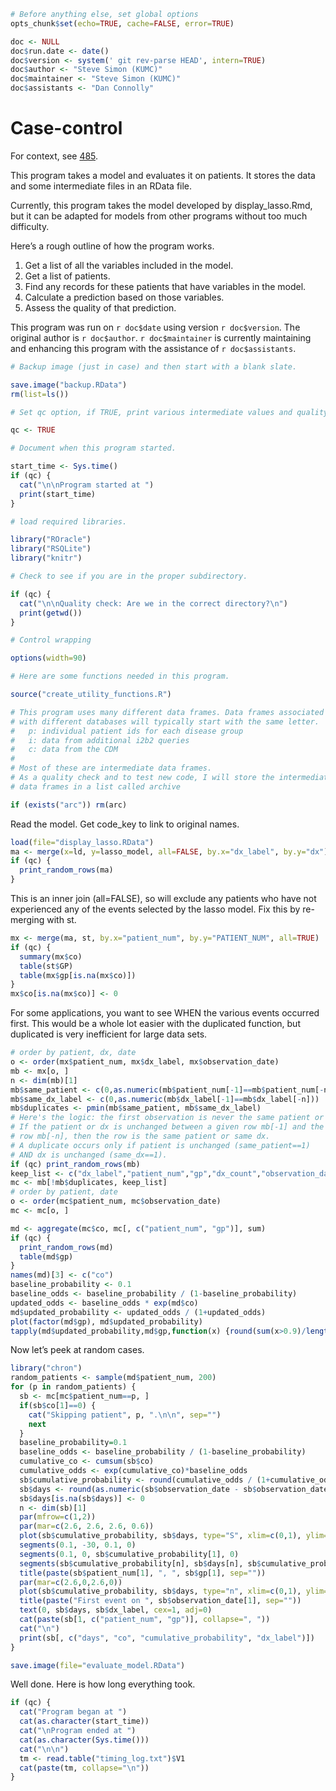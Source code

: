```r
# Before anything else, set global options
opts_chunk$set(echo=TRUE, cache=FALSE, error=TRUE)

doc <- NULL
doc$run.date <- date()
doc$version <- system(' git rev-parse HEAD', intern=TRUE)
doc$author <- "Steve Simon (KUMC)"
doc$maintainer <- "Steve Simon (KUMC)"
doc$assistants <- "Dan Connolly"
```


Case-control
============
For context, see [485].

[485]: https://informatics.gpcnetwork.org/trac/Project/ticket/485
[bc_qa]: https://bitbucket.org/gpcnetwork/bc_qa

This program takes a model and evaluates it on patients. It stores the data and some
intermediate files in an RData file.


Currently, this program takes the model developed by display_lasso.Rmd,
but it can be adapted for models from other programs without too much
difficulty.

Here's a rough outline of how the program works.

1. Get a list of all the variables included in the model. 
2. Get a list of patients.
3. Find any records for these patients that have variables in the model.
4. Calculate a prediction based on those variables.
5. Assess the quality of that prediction.

This program was run on `r doc$date` using version `r doc$version`.
The original author is `r doc$author`. `r doc$maintainer`
is currently maintaining and enhancing this program
with the assistance of `r doc$assistants`.


```r

# Backup image (just in case) and then start with a blank slate.

save.image("backup.RData")
rm(list=ls())

# Set qc option, if TRUE, print various intermediate values and quality checks.

qc <- TRUE

# Document when this program started.

start_time <- Sys.time()
if (qc) {
  cat("\n\nProgram started at ")
  print(start_time)
}

# load required libraries.

library("ROracle")
library("RSQLite")
library("knitr")

# Check to see if you are in the proper subdirectory.

if (qc) {
  cat("\n\nQuality check: Are we in the correct directory?\n")
  print(getwd())
}

# Control wrapping

options(width=90)

# Here are some functions needed in this program.

source("create_utility_functions.R")

# This program uses many different data frames. Data frames associated
# with different databases will typically start with the same letter.
#   p: individual patient ids for each disease group
#   i: data from additional i2b2 queries
#   c: data from the CDM
#
# Most of these are intermediate data frames.
# As a quality check and to test new code, I will store the intermediate
# data frames in a list called archive

if (exists("arc")) rm(arc)

```

Read the model. Get code_key to link to original names.

```r
load(file="display_lasso.RData")
ma <- merge(x=ld, y=lasso_model, all=FALSE, by.x="dx_label", by.y="dx")
if (qc) {
  print_random_rows(ma)
}
```

This is an inner join (all=FALSE), so will exclude any patients who have not
experienced any of the events selected by the lasso model. Fix this by re-merging
with st.

```r
mx <- merge(ma, st, by.x="patient_num", by.y="PATIENT_NUM", all=TRUE)
if (qc) {
  summary(mx$co)
  table(st$GP)
  table(mx$gp[is.na(mx$co)])
}
mx$co[is.na(mx$co)] <- 0
```

For some applications, you want to see WHEN the various events occurred first.
This would be a whole lot easier with the duplicated function, but duplicated
is very inefficient for large data sets.

```r
# order by patient, dx, date
o <- order(mx$patient_num, mx$dx_label, mx$observation_date)
mb <- mx[o, ]
n <- dim(mb)[1]
mb$same_patient <- c(0,as.numeric(mb$patient_num[-1]==mb$patient_num[-n]))
mb$same_dx_label <- c(0,as.numeric(mb$dx_label[-1]==mb$dx_label[-n]))
mb$duplicates <- pmin(mb$same_patient, mb$same_dx_label)
# Here's the logic: the first observation is never the same patient or same dx.
# If the patient or dx is unchanged between a given row mb[-1] and the previous
# row mb[-n], then the row is the same patient or same dx.
# A duplicate occurs only if patient is unchanged (same_patient==1) 
# AND dx is unchanged (same_dx==1).
if (qc) print_random_rows(mb)
keep_list <- c("dx_label","patient_num","gp","dx_count","observation_date","co")
mc <- mb[!mb$duplicates, keep_list]
# order by patient, date
o <- order(mc$patient_num, mc$observation_date)
mc <- mc[o, ]
```

```r
md <- aggregate(mc$co, mc[, c("patient_num", "gp")], sum)
if (qc) {
  print_random_rows(md)
  table(md$gp)
}
names(md)[3] <- c("co")
baseline_probability <- 0.1
baseline_odds <- baseline_probability / (1-baseline_probability)
updated_odds <- baseline_odds * exp(md$co)
md$updated_probability <- updated_odds / (1+updated_odds)
plot(factor(md$gp), md$updated_probability)
tapply(md$updated_probability,md$gp,function(x) {round(sum(x>0.9)/length(x>0.9), 2)})
```

Now let's peek at random cases.

```r
library("chron")
random_patients <- sample(md$patient_num, 200)
for (p in random_patients) {
  sb <- mc[mc$patient_num==p, ]
  if(sb$co[1]==0) {
    cat("Skipping patient", p, ".\n\n", sep="")
    next
  }
  baseline_probability=0.1
  baseline_odds <- baseline_probability / (1-baseline_probability)
  cumulative_co <- cumsum(sb$co)
  cumulative_odds <- exp(cumulative_co)*baseline_odds
  sb$cumulative_probability <- round(cumulative_odds / (1+cumulative_odds), 2)
  sb$days <- round(as.numeric(sb$observation_date - sb$observation_date[1]) / (24*60*60), 1)
  sb$days[is.na(sb$days)] <- 0
  n <- dim(sb)[1]
  par(mfrow=c(1,2))
  par(mar=c(2.6, 2.6, 2.6, 0.6))
  plot(sb$cumulative_probability, sb$days, type="S", xlim=c(0,1), ylim=c(sb$days[n]+30, -30))
  segments(0.1, -30, 0.1, 0)
  segments(0.1, 0, sb$cumulative_probability[1], 0)
  segments(sb$cumulative_probability[n], sb$days[n], sb$cumulative_probability[n], sb$days[n]+30)
  title(paste(sb$patient_num[1], ", ", sb$gp[1], sep=""))
  par(mar=c(2.6,0,2.6,0))
  plot(sb$cumulative_probability, sb$days, type="n", xlim=c(0,1), ylim=c(sb$days[n]+30, -30), axes=FALSE)
  title(paste("First event on ", sb$observation_date[1], sep=""))
  text(0, sb$days, sb$dx_label, cex=1, adj=0)
  cat(paste(sb[1, c("patient_num", "gp")], collapse=", "))
  cat("\n")
  print(sb[, c("days", "co", "cumulative_probability", "dx_label")])
}
```

```r
save.image(file="evaluate_model.RData")
```

Well done. Here is how long everything took.

```r
if (qc) {
  cat("Program began at ")
  cat(as.character(start_time))
  cat("\nProgram ended at ")
  cat(as.character(Sys.time()))
  cat("\n\n")
  tm <- read.table("timing_log.txt")$V1
  cat(paste(tm, collapse="\n"))
}
```
